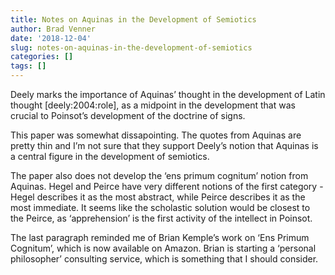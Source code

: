 ```yaml
---
title: Notes on Aquinas in the Development of Semiotics
author: Brad Venner
date: '2018-12-04'
slug: notes-on-aquinas-in-the-development-of-semiotics
categories: []
tags: []
---
```


Deely marks the importance of Aquinas' thought in the development of Latin thought [deely:2004:role], as a midpoint in the development that was crucial to Poinsot's development of the doctrine of signs.

This paper was somewhat dissapointing.  The quotes from Aquinas are pretty thin and I'm not sure that they support Deely's notion that Aquinas is a central figure in the development of semiotics.  

The paper also does not develop the 'ens primum cognitum' notion from Aquinas.  Hegel and Peirce have very different notions of the first category - Hegel describes it as the most abstract, while Peirce describes it as the most immediate.  It seems like the scholastic solution would be closest to the Peirce, as 'apprehension' is the first activity of the intellect in Poinsot.

The last paragraph reminded me of Brian Kemple's work on 'Ens Primum Cognitum', which is now available on Amazon.  Brian is starting a 'personal philosopher' consulting service, which is something that I should consider.